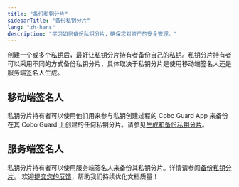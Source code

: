 ```yaml
---
title: "备份私钥分片"
sidebarTitle: "备份私钥分片"
lang: "zh-hans"
description: "学习如何备份私钥分片，确保您对资产的安全管理。"
---
```


创建一个或多个[私钥](/cn/portal/mpc-wallets/ocw/holder-group-overview)后，最好让私钥分片持有者备份自己的私钥。私钥分片持有者可以采用不同的方式备份私钥分片，具体取决于私钥分片是使用移动端签名人还是服务端签名人生成。

## 移动端签名人
私钥分片持有者可以使用他们用来参与私钥创建过程的 Cobo Guard App 来备份在其 Cobo Guard 上创建的任何私钥分片。请参见[生成和备份私钥分片](/cn/guard/generate-and-back-up-key-shares)。

## 服务端签名人
私钥分片持有者可以使用服务端签名人来备份其私钥分片。详情请参阅[备份私钥分片](https://www.cobo.com/developers/v2_cn/guides/mpc-wallets/server-co-signer/key-shares-backup)。
<Tip>欢迎[提交您的反馈](https://forms.zohopublic.com/cobo/form/DocumentFeedbackForm/formperma/QvLOhxJv1_JMsJ-1dleZ8Itb_7rzN-LtgvsDdxosoVI?referrername=manuals)，帮助我们持续优化文档质量！</Tip>